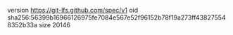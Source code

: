 version https://git-lfs.github.com/spec/v1
oid sha256:56399b16966126975fe7084e567e52f96152b78f19a273ff438275548352b33a
size 20146
